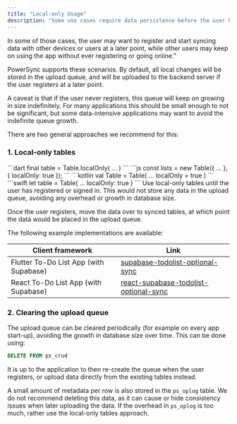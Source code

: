 ```yaml
---
title: "Local-only Usage"
description: "Some use cases require data persistence before the user has registered or signed in."
---
```


In some of those cases, the user may want to register and start syncing data with other devices or users at a later point, while other users may keep on using the app without ever registering or going online."

PowerSync supports these scenarios. By default, all local changes will be stored in the upload queue, and will be uploaded to the backend server if the user registers at a later point.

A caveat is that if the user never registers, this queue will keep on growing in size indefinitely. For many applications this should be small enough to not be significant, but some data-intensive applications may want to avoid the indefinite queue growth.

There are two general approaches we recommend for this:

### 1\. Local-only tables

<Tabs>
  <Tab title="Flutter">
```dart
final table = Table.localOnly(
  ...
)
```
  </Tab>
  <Tab title="javaScript">
```js
const lists = new Table({
  ...
}, {
  localOnly: true
});
```
  </Tab>
    <Tab title="Kotlin">
```kotlin
val Table = Table(
    ...
    localOnly = true
)
```
  </Tab>
    <Tab title="Swift">
```swift
let table = Table(
    ...
    localOnly: true
)
```
  </Tab>
</Tabs>
Use local-only tables until the user has registered or signed in. This would not store any data in the upload queue, avoiding any overhead or growth in database size.

Once the user registers, move the data over to synced tables, at which point the data would be placed in the upload queue.

The following example implementations are available:

| Client framework                      | Link                                                                                                                                                                                                     |
| ------------------------------------- | -------------------------------------------------------------------------------------------------------------------------------------------------------------------------------------------------------- |
| Flutter To-Do List App (with Supabase) | [supabase-todolist-optional-sync](https://github.com/powersync-ja/powersync.dart/tree/main/demos/supabase-todolist-optional-sync)         |
| React To-Do List App (with Supabase)   | [react-supabase-todolist-optional-sync](https://github.com/powersync-ja/powersync-js/tree/main/demos/react-supabase-todolist-optional-sync) |

### 2\. Clearing the upload queue

The upload queue can be cleared periodically (for example on every app start-up), avoiding the growth in database size over time. This can be done using:

```sql
DELETE FROM ps_crud
```

It is up to the application to then re-create the queue when the user registers, or upload data directly from the existing tables instead.

A small amount of metadata per row is also stored in the `ps_oplog` table. We do not recommend deleting this data, as it can cause or hide consistency issues when later uploading the data. If the overhead in `ps_oplog` is too much, rather use the local-only tables approach.
